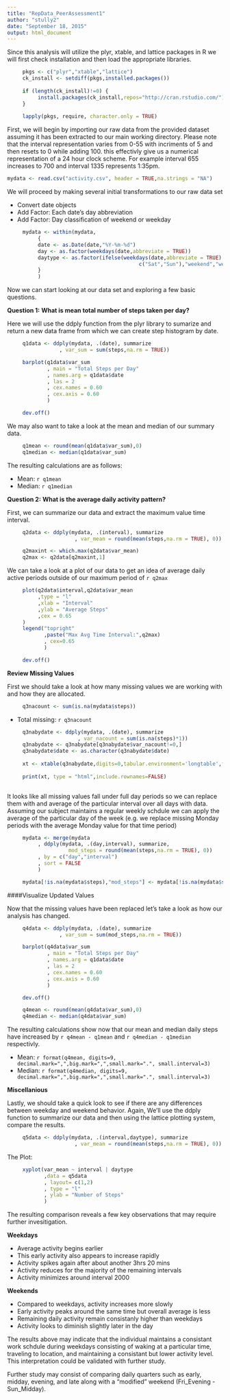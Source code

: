 ```yaml
---
title: "RepData_PeerAssessment1"
author: "stully2"
date: "September 18, 2015"
output: html_document
---
```


Since this analysis will utilize the plyr, xtable, and lattice packages in R we will first check installation and then load the appropriate libraries.

``` R
     pkgs <- c("plyr","xtable","lattice")
     ck_install <- setdiff(pkgs,installed.packages())
     
     if (length(ck_install)!=0) {
          install.packages(ck_install,repos="http://cran.rstudio.com/")
     }
     
     lapply(pkgs, require, character.only = TRUE)

```

First, we will begin by importing our raw data from the provided dataset assuming it has been extracted to our main working directory. Please note that the interval representation varies from 0-55 with incriments of 5 and then resets to 0 while adding 100. this effectivly give us a numerical representation of a 24 hour clock scheme. For example interval 655 increases to 700 and interval 1335 represents 1:35pm.


``` R
mydata <- read.csv("activity.csv", header = TRUE,na.strings = "NA")
```

We will proceed by making several initial transformations to our raw data set  

- Convert date objects
- Add Factor: Each date's day abbreviation
- Add Factor: Day classification of weekend or weekday

``` R
     mydata <- within(mydata, 
          {
          date <- as.Date(date,"%Y-%m-%d")
          day <- as.factor(weekdays(date,abbreviate = TRUE))
          daytype <- as.factor(ifelse(weekdays(date,abbreviate = TRUE) %in%
                                           c("Sat","Sun"),"weekend","weekday"))
          }
          )
```

Now we can start looking at our data set and exploring a few basic questions.  

**Question 1:** 
**What is mean total number of steps taken per day?**

Here we will use the ddply function from the plyr library to sumarize and return a new data frame from which we can create step histogram by date.

``` R
     q1data <- ddply(mydata, .(date), summarize
                 , var_sum = sum(steps,na.rm = TRUE))
```

``` R
     barplot(q1data$var_sum
             , main = "Total Steps per Day"
             , names.arg = q1data$date
             , las = 2
             , cex.names = 0.60
             , cex.axis = 0.60
             )
```
``` R
     dev.off()
```

We may also want to take a look at the mean and median of our summary data.

``` R
     q1mean <- round(mean(q1data$var_sum),0)
     q1median <- median(q1data$var_sum)
```
The resulting calculations are as follows:

- Mean: `r q1mean`
- Median: `r q1median`

**Question 2:**
**What is the average daily activity pattern?**

First, we can summarize our data and extract the maximum value time interval.

``` R
     q2data <- ddply(mydata, .(interval), summarize
                      , var_mean = round(mean(steps,na.rm = TRUE), 0))
```
 
``` R
     q2maxint <- which.max(q2data$var_mean)
     q2max <- q2data[q2maxint,1]
```

We can take a look at a plot of our data to get an idea of average daily active periods outside of our maximum period of `r q2max`   

``` R
     plot(q2data$interval,q2data$var_mean
          ,type = "l"
          ,xlab = "Interval"
          ,ylab = "Average Steps"
          ,cex = 0.65
     ) 
     legend("topright"
            ,paste("Max Avg Time Interval:",q2max)
            , cex=0.65
            )
```
``` R
     dev.off()
```

**Review Missing Values**

First we should take a look at how many missing values we are working with and how they are allocated.

``` R
     q3nacount <- sum(is.na(mydata$steps))
```

- Total missing: `r q3nacount`

``` R
     q3nabydate <- ddply(mydata, .(date), summarize
                       , var_nacount = sum(is.na(steps)*1))
     q3nabydate <- q3nabydate[q3nabydate$var_nacount!=0,]
     q3nabydate$date <- as.character(q3nabydate$date)
     
     xt <- xtable(q3nabydate,digits=0,tabular.environment='longtable',floating=FALSE)
     
     print(xt, type = "html",include.rownames=FALSE)
     
```

It looks like all missing values fall under full day periods so we can replace them with and average of the particular interval over all days with data. Assuming our subject maintains a regular weekly schdule we can apply the average of the particular day of the week (e.g. we replace missing Monday periods with the average Monday value for that time period)

``` R
     mydata <- merge(mydata
          , ddply(mydata, .(day,interval), summarize,
                    mod_steps = round(mean(steps,na.rm = TRUE), 0))
          , by = c("day","interval")
          , sort = FALSE
          )

     mydata[!is.na(mydata$steps),"mod_steps"] <- mydata[!is.na(mydata$steps),"steps"]
```

####Visualize Updated Values

Now that the missing values have been replaced let's take a look as how our analysis has changed.

``` R
     q4data <- ddply(mydata, .(date), summarize
                 , var_sum = sum(mod_steps,na.rm = TRUE))
```

``` R
     barplot(q4data$var_sum
             , main = "Total Steps per Day"
             , names.arg = q1data$date
             , las = 2
             , cex.names = 0.60
             , cex.axis = 0.60
             )
```
``` R
     dev.off()
```

``` R
     q4mean <- round(mean(q4data$var_sum),0)
     q4median <- median(q4data$var_sum)
```
The resulting calculations show now that our mean and median daily steps have increased by `r q4mean - q1mean` and `r q4median - q1median` respectivly.

- Mean: `r format(q4mean, digits=9, decimal.mark=",",big.mark=",",small.mark=".", small.interval=3)`
- Median: `r format(q4median, digits=9, decimal.mark=",",big.mark=",",small.mark=".", small.interval=3)`


**Miscellanious**

Lastly, we should take a quick look to see if there are any differences between weekday and weekend behavior. Again, We'll use the ddply function to summarize our data and then using the lattice plotting system, compare the results.

``` R
     q5data <- ddply(mydata, .(interval,daytype), summarize
                      , var_mean = round(mean(steps,na.rm = TRUE), 0))
```
 
The Plot:
 
``` R
     xyplot(var_mean ~ interval | daytype
            ,data = q5data
            , layout= c(1,2)
            , type = "l"
            , ylab = "Number of Steps"
            )
```

The resulting comparison reveals a few key observations that may require further invesitigation.

**Weekdays**

- Average activity begins earlier
- This early activity also appears to increase rapidly
- Activity spikes again after about another 3hrs 20 mins
- Activity reduces for the majority of the remaining intervals
- Activity minimizes around interval 2000

**Weekends**

- Compared to weekdays, activity increases more slowly
- Early activity peaks around the same time but overall average is less
- Remaining daily activity remain consistanly higher than weekdays
- Activity looks to diminish slightly later in the day

The results above may indicate that the individual maintains a consistant work schdule during weekdays consisting of waking at a particular time, traveling to location, and maintaining a consistant but lower activity level. This interpretation could be validated with further study.

Further study may consist of comparing daily quarters such as early, midday, evening, and late along with a "modified" weekend (Fri_Evening - Sun_Midday). 